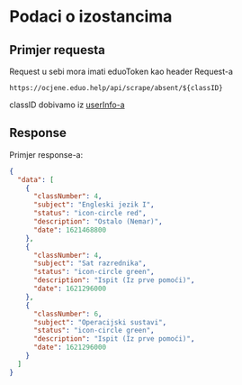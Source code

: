 
# Podaci o izostancima 


## Primjer requesta

<Callout emoji="⚠️">Request u sebi mora imati eduoToken kao header Request-a</Callout>

`https://ocjene.eduo.help/api/scrape/absent/${classID}`

classID dobivamo iz [userInfo-a](/rest/userinfo)

## Response

Primjer response-a:

```json
{
  "data": [
    {
      "classNumber": 4,
      "subject": "Engleski jezik I",
      "status": "icon-circle red",
      "description": "Ostalo (Nemar)",
      "date": 1621468800
    },
    {
      "classNumber": 4,
      "subject": "Sat razrednika",
      "status": "icon-circle green",
      "description": "Ispit (Iz prve pomoći)",
      "date": 1621296000
    },
    {
      "classNumber": 6,
      "subject": "Operacijski sustavi",
      "status": "icon-circle green",
      "description": "Ispit (Iz prve pomoći)",
      "date": 1621296000
    }
  ]
}
```

